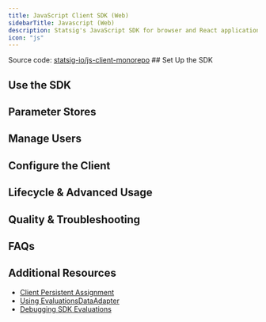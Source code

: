 ```yaml
---
title: JavaScript Client SDK (Web)
sidebarTitle: Javascript (Web)
description: Statsig's JavaScript SDK for browser and React applications.
icon: "js"
---
```




<Tip>
Source code: <a href="https://github.com/statsig-io/js-client-monorepo" target="_blank" rel="noreferrer">statsig-io/js-client-monorepo</a>
</Tip>
## Set Up the SDK

<Steps>
  <Step title="Install the SDK">
    <JSInstallation />
  </Step>
  <Step title="Initialize the SDK">
    <Initialization />
    <JSInitialize />
  </Step>
</Steps>

## Use the SDK

<checkGate />
<JSCheckGate />

<getDynamicConfig />
<JSGetConfig />

<getExperimentLayer />
<JSGetLayer />

<logEvent />
<JSLogEvent />

<JSTypedGetters />
<JSEvaluationDetails />
<JSCodeExamples />

## Parameter Stores

<paramStores />
<JSParameterStore />

## Manage Users

<statsigUser />
<JSUpdateUser />
<JSPrefetchUsers />

## Configure the Client

<statsigOptions />
<JSStatsigOptions />

<manualExposures />
<JSManualExposures />

<JSSessionReplay />
<JSCsp />

## Lifecycle & Advanced Usage

<shuttingDown />
<JSShutdown />

<StableIDIntro />
<JSStableID />

<MultiInstanceIntro />
<JSMultiInstanceCode />

<JSOverrideAdapter />
<JSPersistentValues />
<JSAsyncTimeouts />
<JSDataAdapter />
<JSLogOnlyData />
<JSClientEvents />

## Quality & Troubleshooting

<JSTesting />
<JSDebugging />

## FAQs

<JSFaqs />

## Additional Resources

- [Client Persistent Assignment](/client/concepts/persistent_assignment)
- [Using EvaluationsDataAdapter](/client/javascript/using-evaluations-data-adapter)
- [Debugging SDK Evaluations](/sdk/debugging)
